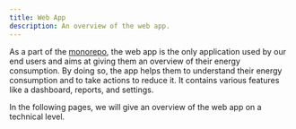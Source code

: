 ```yaml
---
title: Web App
description: An overview of the web app.
---
```



As a part of the [monorepo](/general/monorepo), the web app is the only application used by our end users and aims at giving them an overview of their energy consumption. By doing so, the app helps them to understand their energy consumption and to take actions to reduce it. It contains various features like a dashboard, reports, and settings.

<LinkCard title="Interested?" description="Then check out our app and try our demo." href="https://energyleaf.de" />

In the following pages, we will give an overview of the web app on a technical level.